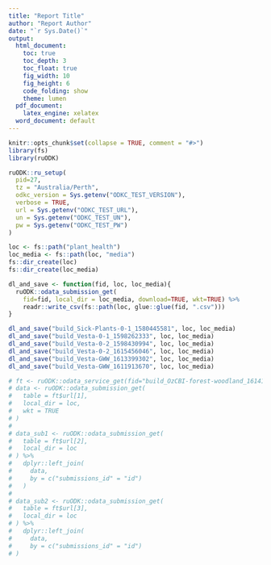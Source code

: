 ```yaml
---
title: "Report Title"
author: "Report Author"
date: "`r Sys.Date()`"
output:
  html_document:
    toc: true
    toc_depth: 3
    toc_float: true
    fig_width: 10
    fig_height: 6
    code_folding: show
    theme: lumen
  pdf_document:
    latex_engine: xelatex
  word_document: default
---
```


```r
knitr::opts_chunk$set(collapse = TRUE, comment = "#>")
library(fs)
library(ruODK)

ruODK::ru_setup(
  pid=27,
  tz = "Australia/Perth",
  odkc_version = Sys.getenv("ODKC_TEST_VERSION"),
  verbose = TRUE,
  url = Sys.getenv("ODKC_TEST_URL"),
  un = Sys.getenv("ODKC_TEST_UN"),
  pw = Sys.getenv("ODKC_TEST_PW")
)

loc <- fs::path("plant_health")
loc_media <- fs::path(loc, "media")
fs::dir_create(loc)
fs::dir_create(loc_media)

dl_and_save <- function(fid, loc, loc_media){
  ruODK::odata_submission_get(
    fid=fid, local_dir = loc_media, download=TRUE, wkt=TRUE) %>%
    readr::write_csv(fs::path(loc, glue::glue(fid, ".csv")))
}

dl_and_save("build_Sick-Plants-0-1_1580445581", loc, loc_media)
dl_and_save("build_Vesta-0-1_1598262333", loc, loc_media)
dl_and_save("build_Vesta-0-2_1598430994", loc, loc_media)
dl_and_save("build_Vesta-0-2_1615456046", loc, loc_media)
dl_and_save("build_Vesta-GWW_1613399302", loc, loc_media)
dl_and_save("build_Vesta-GWW_1611913670", loc, loc_media)

# ft <- ruODK::odata_service_get(fid="build_OzCBI-forest-woodland_1614150793")
# data <- ruODK::odata_submission_get(
#   table = ft$url[1], 
#   local_dir = loc, 
#   wkt = TRUE
# )
# 
# data_sub1 <- ruODK::odata_submission_get(
#   table = ft$url[2], 
#   local_dir = loc
# ) %>%
#   dplyr::left_join(
#     data, 
#     by = c("submissions_id" = "id")
#   )
# 
# data_sub2 <- ruODK::odata_submission_get(
#   table = ft$url[3], 
#   local_dir = loc
# ) %>%
#   dplyr::left_join(
#     data, 
#     by = c("submissions_id" = "id")
# )
```
